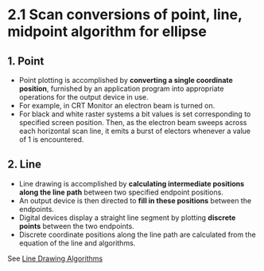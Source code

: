 # 2.1 Scan conversions of point, line, midpoint algorithm for ellipse

## 1. Point

- Point plotting is accomplished by **converting a single coordinate position**,
  furnished by an application program into appropriate operations for the output
  device in use.
- For example, in CRT Monitor an electron beam is turned on.
- For black and white raster systems a bit values is set corresponding to specified screen position. Then, as the electron beam sweeps across each horizontal scan line, it emits a burst of electors whenever a value of 1 is encountered.

## 2. Line

- Line drawing is accomplished by **calculating intermediate positions along
  the line path** between two specified endpoint positions.
- An output device is then directed to **fill in these positions**
  between the endpoints.
- Digital devices display a straight line segment by plotting
  **discrete points**
  between the two endpoints.
- Discrete coordinate positions along the line path are
  calculated from the equation of the line and algorithms.

See [Line Drawing Algorithms](/computer-graphics/output-primitives/line-drawing-algorithms)
